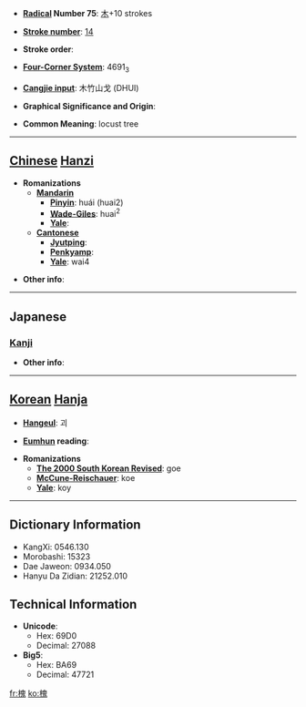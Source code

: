 * '''[[Wiktionary:Chinese radical index| Radical]] Number 75''': [[Wiktionary:Chinese radical index 木|木]]+10 strokes

* '''[[Wiktionary:Chinese total strokes index|Stroke number]]''': [[Wiktionary:Chinese total strokes index 14|14]]

* '''Stroke order''': 

* '''[[Wiktionary:Chinese four corner index|Four-Corner System]]''': 4691<sub>3</sub>

* '''[[Wiktionary:Chinese Cangjie index|Cangjie input]]''': 木竹山戈 (DHUI)

* '''Graphical Significance and Origin''': 

* '''Common Meaning''': locust tree

----

== [[Chinese]] [[Hanzi]] ==

* '''Romanizations'''
** '''[[Mandarin]]'''
*** '''[[Pinyin]]''': huái (huai2)
*** '''[[Wade-Giles]]''': huai<sup>2</sup>
*** '''[[Yale]]''': 
** '''[[Cantonese]]'''
*** '''[[Jyutping]]''':
*** '''[[Penkyamp]]''': 
*** '''[[Yale]]''': wai4

* '''Other info''': 

----

==Japanese==
===[[Kanji]]===
{{kanji|on readings=[[かい]] (kai)
|kun readings=[[えんじゅ]] (enju)
}}

* '''Other info''':  

----

== [[Korean]] [[Hanja]] ==

* '''[[Hangeul]]''': 괴

* '''[[Eumhun]] reading''': 

* '''Romanizations'''
** '''[[The 2000 South Korean Revised Romanization|The 2000 South Korean Revised]]''': goe
** '''[[McCune-Reischauer]]''': koe
** '''[[Yale]]''': koy

----

== Dictionary Information ==

* KangXi: 0546.130
* Morobashi: 15323
* Dae Jaweon: 0934.050
* Hanyu Da Zidian: 21252.010

== Technical Information ==

* '''Unicode''':
** Hex: 69D0
** Decimal: 27088
* '''Big5''':
** Hex: BA69
** Decimal: 47721

[[fr:槐]]
[[ko:槐]]